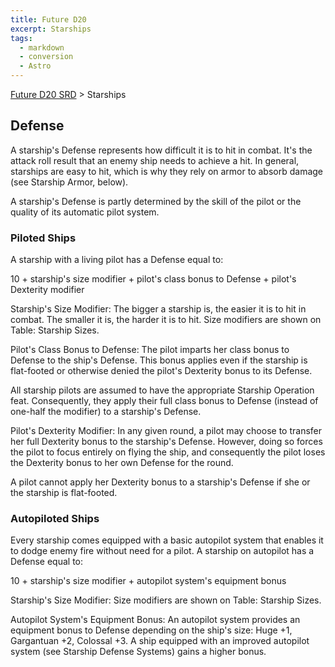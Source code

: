 ```yaml
---
title: Future D20
excerpt: Starships
tags:
  - markdown
  - conversion
  - Astro
---
```






[Future D20 SRD]( / ) > Starships




## Defense


A starship's Defense represents how difficult it is to hit in combat. It's the attack roll result that an enemy ship needs to achieve a hit. In general, starships are easy to hit, which is why they rely on armor to absorb damage (see Starship Armor, below).


A starship's Defense is partly determined by the skill of the pilot or the quality of its automatic pilot system.


### Piloted Ships


A starship with a living pilot has a Defense equal to:


10 + starship's size modifier + pilot's class bonus to Defense + pilot's Dexterity modifier


Starship's Size Modifier: The bigger a starship is, the easier it is to hit in combat. The smaller it is, the harder it is to hit. Size modifiers are shown on Table: Starship Sizes.


Pilot's Class Bonus to Defense: The pilot imparts her class bonus to Defense to the ship's Defense. This bonus applies even if the starship is flat-footed or otherwise denied the pilot's Dexterity bonus to its Defense.


All starship pilots are assumed to have the appropriate Starship Operation feat. Consequently, they apply their full class bonus to Defense (instead of one-half the modifier) to a starship's Defense.


Pilot's Dexterity Modifier: In any given round, a pilot may choose to transfer her full Dexterity bonus to the starship's Defense. However, doing so forces the pilot to focus entirely on flying the ship, and consequently the pilot loses the Dexterity bonus to her own Defense for the round.


A pilot cannot apply her Dexterity bonus to a starship's Defense if she or the starship is flat-footed.


### Autopiloted Ships


Every starship comes equipped with a basic autopilot system that enables it to dodge enemy fire without need for a pilot. A starship on autopilot has a Defense equal to:


10 + starship's size modifier + autopilot system's equipment bonus


Starship's Size Modifier: Size modifiers are shown on Table: Starship Sizes.


Autopilot System's Equipment Bonus: An autopilot system provides an equipment bonus to Defense depending on the ship's size: Huge +1, Gargantuan +2, Colossal +3. A ship equipped with an improved autopilot system (see Starship Defense Systems) gains a higher bonus.



